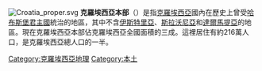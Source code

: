 [[File:Croatia_proper.svg|thumb]]
'''克羅埃西亞本部'''（{{lang-hr|Središnja Hrvatska}}）是指[[克羅埃西亞|克羅埃西亞]]國內在歷史上曾受[[哈布斯堡君主國|哈布斯堡君主國]]統治的地區，其中不含[[伊斯特里亞|伊斯特里亞]]、[[斯拉沃尼亞|斯拉沃尼亞]]和[[達爾馬提亞|達爾馬提亞]]的地區。現在克羅埃西亞本部佔克羅埃西亞全國面積的三成。這裡居住有約216萬人口，是克羅埃西亞總人口的一半。

{{Wikivoyage|中克罗地亚}}
[[Category:克羅埃西亞地理|Category:克羅埃西亞地理]]
[[Category:本土|Category:本土]]
